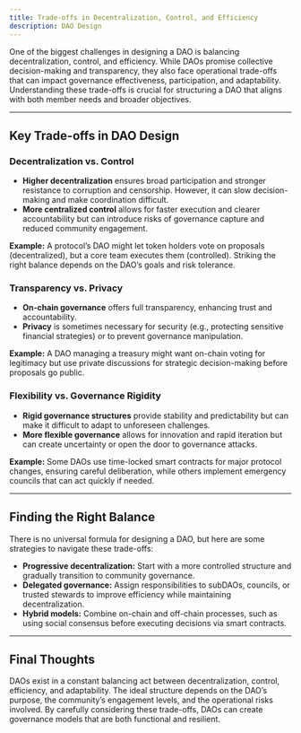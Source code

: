 ```yaml
---
title: Trade-offs in Decentralization, Control, and Efficiency
description: DAO Design
---
```


One of the biggest challenges in designing a DAO is balancing decentralization, control, and efficiency. While DAOs promise collective decision-making and transparency, they also face operational trade-offs that can impact governance effectiveness, participation, and adaptability. Understanding these trade-offs is crucial for structuring a DAO that aligns with both member needs and broader objectives.  

---

## Key Trade-offs in DAO Design  

### Decentralization vs. Control  
- **Higher decentralization** ensures broad participation and stronger resistance to corruption and censorship. However, it can slow decision-making and make coordination difficult.  
- **More centralized control** allows for faster execution and clearer accountability but can introduce risks of governance capture and reduced community engagement.  

**Example:** A protocol’s DAO might let token holders vote on proposals (decentralized), but a core team executes them (controlled). Striking the right balance depends on the DAO’s goals and risk tolerance.  

### Transparency vs. Privacy  
- **On-chain governance** offers full transparency, enhancing trust and accountability.  
- **Privacy** is sometimes necessary for security (e.g., protecting sensitive financial strategies) or to prevent governance manipulation.  

**Example:** A DAO managing a treasury might want on-chain voting for legitimacy but use private discussions for strategic decision-making before proposals go public.  

### Flexibility vs. Governance Rigidity  
- **Rigid governance structures** provide stability and predictability but can make it difficult to adapt to unforeseen challenges.  
- **More flexible governance** allows for innovation and rapid iteration but can create uncertainty or open the door to governance attacks.  

**Example:** Some DAOs use time-locked smart contracts for major protocol changes, ensuring careful deliberation, while others implement emergency councils that can act quickly if needed.  

---

## Finding the Right Balance  
There is no universal formula for designing a DAO, but here are some strategies to navigate these trade-offs:  
- **Progressive decentralization:** Start with a more controlled structure and gradually transition to community governance.  
- **Delegated governance:** Assign responsibilities to subDAOs, councils, or trusted stewards to improve efficiency while maintaining decentralization.  
- **Hybrid models:** Combine on-chain and off-chain processes, such as using social consensus before executing decisions via smart contracts.  

---

## Final Thoughts  
DAOs exist in a constant balancing act between decentralization, control, efficiency, and adaptability. The ideal structure depends on the DAO’s purpose, the community’s engagement levels, and the operational risks involved. By carefully considering these trade-offs, DAOs can create governance models that are both functional and resilient.  


